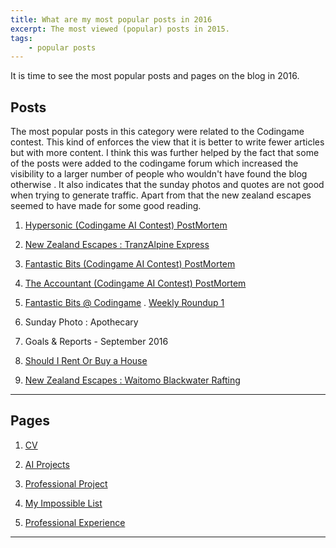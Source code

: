 ```yaml
---
title: What are my most popular posts in 2016
excerpt: The most viewed (popular) posts in 2015.
tags:
    - popular posts
---
```


It is time to see the most popular posts and pages on the blog in 2016.

## Posts

The most popular posts in this category were related to the Codingame contest. This kind of enforces the view that it is
better to write fewer articles but with more content. I think this was further helped by the fact that some of the posts
were added to the codingame forum which increased the visibility to a larger number of people who wouldn't have found
the blog otherwise . It also indicates that the sunday photos and quotes are not good when trying to generate traffic.
Apart from that the new zealand escapes seemed to have made for some good reading.

1. [Hypersonic (Codingame AI Contest) PostMortem](./hypersonic-codingame-ai-contest-postmortem)

2. [New Zealand Escapes : TranzAlpine Express](./new-zealand-escapes-tranzalpine-express)

3. [Fantastic Bits (Codingame AI Contest) PostMortem](./fantastic-bits-codingame-ai-contest-postmortem)

4. [The Accountant (Codingame AI Contest) PostMortem](./accountant-codingame-ai-contest-postmortem)

5. [Fantastic Bits @ Codingame](./fantastic-bits-codingame) . [Weekly Roundup 1](./weekly-roundup-1)

6. Sunday Photo : Apothecary

7. Goals & Reports - September 2016

8. [Should I Rent Or Buy a House](./rent-buy-house)

9. [New Zealand Escapes : Waitomo Blackwater Rafting](./new-zealand-escapes-waitomo-blackwater-rafting)

---

## Pages

1. [CV](/cv)

2. [AI Projects](/cv/ai-projects)

3. [Professional Project](/cv/professional-projects)

4. [My Impossible List](/impossible-list)

5. [Professional Experience](/cv/professional-experience)

---
